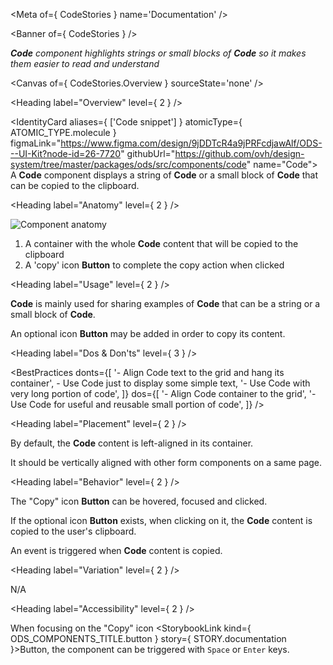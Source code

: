 
<Meta of={ CodeStories } name='Documentation' />

<Banner of={ CodeStories } />

_**Code** component highlights strings or small blocks of **Code** so it makes them easier to read and understand_

<Canvas of={ CodeStories.Overview } sourceState='none' />

<Heading label="Overview" level={ 2 } />

<IdentityCard aliases={ ['Code snippet'] }
              atomicType={ ATOMIC_TYPE.molecule }
              figmaLink="https://www.figma.com/design/9jDDTcR4a9jPRFcdjawAlf/ODS---UI-Kit?node-id=26-7720"
              githubUrl="https://github.com/ovh/design-system/tree/master/packages/ods/src/components/code"
              name="Code">
  A **Code** component displays a string of **Code** or a small block of **Code** that can be copied to the clipboard.
</IdentityCard>

<Heading label="Anatomy" level={ 2 } />

![Component anatomy](components/code/anatomy.png "Component anatomy")

1. A container with the whole **Code** content that will be copied to the clipboard
2. A 'copy' icon **Button** to complete the copy action when clicked

<Heading label="Usage" level={ 2 } />

**Code** is mainly used for sharing examples of **Code** that can be a string or a small block of **Code**.

An optional icon **Button** may be added in order to copy its content.

<Heading label="Dos & Don'ts" level={ 3 } />

<BestPractices
  donts={[
    '- Align Code text to the grid and hang its container',
    <span>- Use Code just to display some simple text</span>,
    '- Use Code with very long portion of code',
  ]}
  dos={[
    '- Align Code container to the grid',
    '- Use Code for useful and reusable small portion of code',
  ]}
/>

<Heading label="Placement" level={ 2 } />

By default, the **Code** content is left-aligned in its container.

It should be vertically aligned with other form components on a same page.

<Heading label="Behavior" level={ 2 } />

The "Copy" icon **Button** can be hovered, focused and clicked.

If the optional icon **Button** exists, when clicking on it, the **Code** content is copied to the user's clipboard.

An event is triggered when **Code** content is copied.

<Heading label="Variation" level={ 2 } />

N/A

<Heading label="Accessibility" level={ 2 } />

When focusing on the "Copy" icon <StorybookLink kind={ ODS_COMPONENTS_TITLE.button } story={ STORY.documentation }>Button</StorybookLink>, the component can be triggered with `Space` or `Enter` keys.
